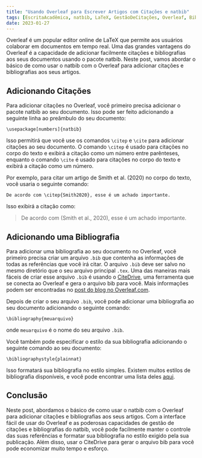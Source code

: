 ```yaml
---
title: "Usando Overleaf para Escrever Artigos com Citações e natbib"
tags: [EscritaAcadêmica, natbib, LaTeX, GestãoDeCitações, Overleaf, BibTeX, BibLaTeX, Zotero, Mendeley, Pesquisa, DicasDeEscrita, Academia, EscritaCientífica, Referências]
date: 2023-01-27
---
```


Overleaf é um popular editor online de LaTeX que permite aos usuários colaborar em documentos em tempo real. Uma das grandes vantagens do Overleaf é a capacidade de adicionar facilmente citações e bibliografias aos seus documentos usando o pacote natbib. Neste post, vamos abordar o básico de como usar o natbib com o Overleaf para adicionar citações e bibliografias aos seus artigos.


<CiteDrive />

## Adicionando Citações

Para adicionar citações no Overleaf, você primeiro precisa adicionar o pacote natbib ao seu documento. Isso pode ser feito adicionando a seguinte linha ao preâmbulo do seu documento:

`\usepackage[numbers]{natbib}`

Isso permitirá que você use os comandos `\citep` e `\cite` para adicionar citações ao seu documento. O comando `\citep` é usado para citações no corpo do texto e exibirá a citação como um número entre parênteses, enquanto o comando `\cite` é usado para citações no corpo do texto e exibirá a citação como um número.

Por exemplo, para citar um artigo de Smith et al. (2020) no corpo do texto, você usaria o seguinte comando:

`De acordo com \citep{Smith2020}, esse é um achado importante.`

Isso exibirá a citação como:

> De acordo com (Smith et al., 2020), esse é um achado importante.

## Adicionando uma Bibliografia

Para adicionar uma bibliografia ao seu documento no Overleaf, você primeiro precisa criar um arquivo `.bib` que contenha as informações de todas as referências que você irá citar. O arquivo `.bib` deve ser salvo no mesmo diretório que o seu arquivo principal `.tex`. Uma das maneiras mais fáceis de criar esse arquivo `.bib` é usando o [CiteDrive](https://www.citedrive.com/), uma ferramenta que se conecta ao Overleaf e gera o arquivo bib para você. Mais informações podem ser encontradas no [post do blog no Overleaf.com](https://www.overleaf.com/blog/better-bibliography-management-with-overleaf-citedrive-and-bibtex-biblatex).

Depois de criar o seu arquivo `.bib`, você pode adicionar uma bibliografia ao seu documento adicionando o seguinte comando:

`\bibliography{meuarquivo}`

onde `meuarquivo` é o nome do seu arquivo `.bib`.

Você também pode especificar o estilo da sua bibliografia adicionando o seguinte comando ao seu documento:

`\bibliographystyle{plainnat}`

Isso formatará sua bibliografia no estilo simples. Existem muitos estilos de bibliografia disponíveis, e você pode encontrar uma lista deles [aqui](https://www.overleaf.com/learn/latex/Bibliography_styles).

## Conclusão

Neste post, abordamos o básico de como usar o natbib com o Overleaf para adicionar citações e bibliografias aos seus artigos. Com a interface fácil de usar do Overleaf e as poderosas capacidades de gestão de citações e bibliografias do natbib, você pode facilmente manter o controle das suas referências e formatar sua bibliografia no estilo exigido pela sua publicação. Além disso, usar o CiteDrive para gerar o arquivo bib para você pode economizar muito tempo e esforço.